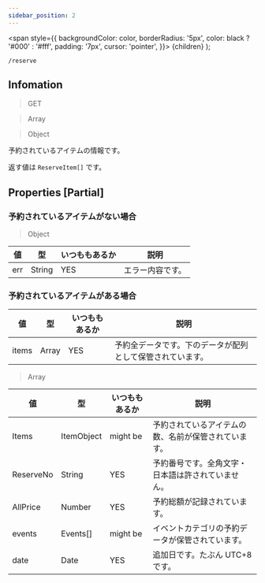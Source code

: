 ```yaml
---
sidebar_position: 2
---
```


  <span
    style={{
      backgroundColor: color,
      borderRadius: '5px',
      color: black ? '#000' : '#fff',
      padding: '7px',
      cursor: 'pointer',
    }}>
    {children}
  </span>
);

```
/reserve
```

## Infomation

> <Highlight color="#00ccff"> GET </Highlight>

> <Highlight color="#ff660f"> Array </Highlight>

> <Highlight color="#c1c10f"> Object </Highlight>

予約されているアイテムの情報です。

返す値は `ReserveItem[]` です。

## Properties [Partial]

### 予約されているアイテムがない場合

> <Highlight color="#c1c10f"> Object </Highlight>

| 値 | 型 | いつももあるか | 説明 |
| --- | --- | --- | --- |
| err | String | YES | エラー内容です。 |

### 予約されているアイテムがある場合

| 値 | 型 | いつももあるか | 説明 |
| --- | --- | --- | --- |
| items | Array | YES | 予約全データです。下のデータが配列として保管されています。 |


> <Highlight color="#ff660f"> Array </Highlight>

| 値 | 型 | いつももあるか | 説明 |
| --- | --- | --- | --- |
| Items | ItemObject | might be | 予約されているアイテムの数、名前が保管されています。 |
| ReserveNo | String | YES | 予約番号です。全角文字・日本語は許されていません。 |
| AllPrice | Number | YES | 予約総額が記録されています。 |
| events | Events[] | might be | イベントカテゴリの予約データが保管されています。|
| date | Date | YES | 追加日です。たぶん UTC+8 です。|
